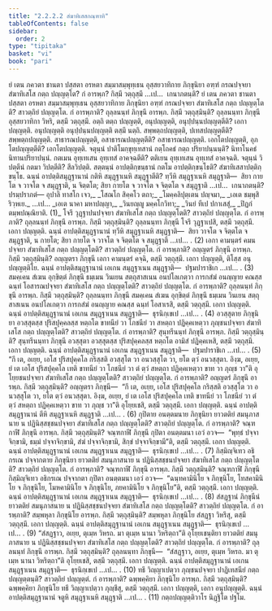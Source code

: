 ```yaml
---
title: "2.2.2.2 สํฆาทิเสสกณฺฑาทิ"
tableOfContents: false
sidebar:
  order: 2
type: "tipitaka"
basket: "vi"
book: "pari"
---
```



<DynamicBreadcrumb />

<Division number="248" book="pari">

<Paragraph number="1020" book="pari">
ยํ เตน ภควตา ชานตา ปสฺสตา อรหตา สมฺมาสมฺพุทฺเธน อุสฺสยวาทิกาย ภิกฺขุนิยา อฑฺฑํ กรณปจฺจยา สํฆาทิเสโส กตฺถ ปญฺญตฺโต? กํ อารพฺภ? กิสฺมึ วตฺถุสฺมึ …เป…  เกนาภตนฺติ?
</Paragraph>

<Paragraph number="1021" book="pari">
ยํ เตน ภควตา ชานตา ปสฺสตา อรหตา สมฺมาสมฺพุทฺเธน อุสฺสยวาทิกาย ภิกฺขุนิยา อฑฺฑํ กรณปจฺจยา สํฆาทิเสโส กตฺถ ปญฺญตฺโตติ? สาวตฺถิยํ ปญฺญตฺโต. กํ อารพฺภาติ? ถุลฺลนนฺทํ ภิกฺขุนึ อารพฺภ. กิสฺมึ วตฺถุสฺมินฺติ? ถุลฺลนนฺทา ภิกฺขุนี อุสฺสยวาทิกา วิหริ, ตสฺมึ วตฺถุสฺมึ. อตฺถิ ตตฺถ ปญฺญตฺติ, อนุปญฺญตฺติ, อนุปฺปนฺนปญฺญตฺตีติ? เอกา ปญฺญตฺติ. อนุปญฺญตฺติ อนุปฺปนฺนปญฺญตฺติ ตสฺมึ นตฺถิ. สพฺพตฺถปญฺญตฺติ, ปเทสปญฺญตฺตีติ? สพฺพตฺถปญฺญตฺติ. สาธารณปญฺญตฺติ, อสาธารณปญฺญตฺตีติ? อสาธารณปญฺญตฺติ. เอกโตปญฺญตฺติ, อุภโตปญฺญตฺตีติ? เอกโตปญฺญตฺติ. จตุนฺนํ ปาติโมกฺขุทฺเทสานํ กตฺโถคธํ กตฺถ ปริยาปนฺนนฺติ? นิทาโนคธํ นิทานปริยาปนฺนํ. กตเมน อุทฺเทเสน อุทฺเทสํ อาคจฺฉตีติ? ตติเยน อุทฺเทเสน อุทฺเทสํ อาคจฺฉติ. จตุนฺนํ วิปตฺตีนํ กตมา วิปตฺตีติ? สีลวิปตฺติ. สตฺตนฺนํ อาปตฺติกฺขนฺธานํ กตโม อาปตฺติกฺขนฺโธติ? สํฆาทิเสสาปตฺติกฺขนฺโธ. ฉนฺนํ อาปตฺติสมุฏฺฐานานํ กติหิ สมุฏฺฐาเนหิ สมุฏฺฐาตีติ? ทฺวีหิ สมุฏฺฐาเนหิ สมุฏฺฐาติ—  สิยา กายโต จ วาจโต จ สมุฏฺฐาติ, น จิตฺตโต; สิยา กายโต จ วาจโต จ จิตฺตโต จ สมุฏฺฐาติ …เป…  เกนาภตนฺติ? ปรมฺปราภตํ—
</Paragraph>

<Paragraph number="1022" type="verses" book="pari">
อุปาลิ ทาสโก เจว,_  
_โสณโก สิคฺคโว ตถา;_  
_โมคฺคลิปุตฺเตน ปญฺจมา,_  
_เอเต ชมฺพุสิริวฺหเย._  


</Paragraph>
</Division>

<Paragraph number="1023" type="center" book="pari">
…เป…


</Paragraph>

<Paragraph number="1024" type="verses" book="pari">
_เอเต นาคา มหาปญฺญา,_  
_วินยญฺญู มคฺคโกวิทา;_  
_วินยํ ทีเป ปกาเสสุํ,_  
_ปิฏกํ ตมฺพปณฺณิยาติ. (1)_  

</Paragraph>

<Paragraph number="1025" book="pari">
โจรึ วุฏฺฐาปนปจฺจยา สํฆาทิเสโส กตฺถ ปญฺญตฺโตติ? สาวตฺถิยํ ปญฺญตฺโต. กํ อารพฺภาติ? ถุลฺลนนฺทํ ภิกฺขุนึ อารพฺภ. กิสฺมึ วตฺถุสฺมินฺติ? ถุลฺลนนฺทา ภิกฺขุนี โจรึ วุฏฺฐาเปสิ, ตสฺมึ วตฺถุสฺมึ. เอกา ปญฺญตฺติ. ฉนฺนํ อาปตฺติสมุฏฺฐานานํ ทฺวีหิ สมุฏฺฐาเนหิ สมุฏฺฐาติ—  สิยา วาจโต จ จิตฺตโต จ สมุฏฺฐาติ, น กายโต; สิยา กายโต จ วาจโต จ จิตฺตโต จ สมุฏฺฐาติ …เป… . (2)
</Paragraph>

<Paragraph number="1026" book="pari">
เอกา คามนฺตรํ คมนปจฺจยา สํฆาทิเสโส กตฺถ ปญฺญตฺโตติ? สาวตฺถิยํ ปญฺญตฺโต. กํ อารพฺภาติ? อญฺญตรํ ภิกฺขุนึ อารพฺภ. กิสฺมึ วตฺถุสฺมินฺติ? อญฺญตรา ภิกฺขุนี เอกา คามนฺตรํ คจฺฉิ, ตสฺมึ วตฺถุสฺมึ. เอกา ปญฺญตฺติ, ติโสฺส อนุปญฺญตฺติโย. ฉนฺนํ อาปตฺติสมุฏฺฐานานํ เอเกน สมุฏฺฐาเนน สมุฏฺฐาติ—  ปฐมปาราชิเก …เป… . (3)
</Paragraph>

<Paragraph number="1027" book="pari">
สมคฺเคน สํเฆน อุกฺขิตฺตํ ภิกฺขุนึ ธมฺเมน วินเยน สตฺถุสาสเนน อนปโลเกตฺวา การกสํฆํ อนญฺญาย คณสฺส ฉนฺทํ โอสารณปจฺจยา สํฆาทิเสโส กตฺถ ปญฺญตฺโตติ? สาวตฺถิยํ ปญฺญตฺโต. กํ อารพฺภาติ? ถุลฺลนนฺทํ ภิกฺขุนึ อารพฺภ. กิสฺมึ วตฺถุสฺมินฺติ? ถุลฺลนนฺทา ภิกฺขุนี สมคฺเคน สํเฆน อุกฺขิตฺตํ ภิกฺขุนึ ธมฺเมน วินเยน สตฺถุสาสเนน อนปโลเกตฺวา การกสํฆํ อนญฺญาย คณสฺส ฉนฺทํ โอสาเรสิ, ตสฺมึ วตฺถุสฺมึ. เอกา ปญฺญตฺติ. ฉนฺนํ อาปตฺติสมุฏฺฐานานํ เอเกน สมุฏฺฐาเนน สมุฏฺฐาติ—  ธุรนิกฺเขเป …เป… . (4)
</Paragraph>

<Paragraph number="1028" book="pari">
อวสฺสุตาย ภิกฺขุนิยา อวสฺสุตสฺส ปุริสปุคฺคลสฺส หตฺถโต ขาทนียํ วา โภชนียํ วา สหตฺถา ปฏิคฺคเหตฺวา ภุญฺชนปจฺจยา สํฆาทิเสโส กตฺถ ปญฺญตฺโตติ? สาวตฺถิยํ ปญฺญตฺโต. กํ อารพฺภาติ? สุนฺทรีนนฺทํ ภิกฺขุนึ อารพฺภ. กิสฺมึ วตฺถุสฺมินฺติ? สุนฺทรีนนฺทา ภิกฺขุนี อวสฺสุตา อวสฺสุตสฺส ปุริสปุคฺคลสฺส หตฺถโต อามิสํ ปฏิคฺคเหสิ, ตสฺมึ วตฺถุสฺมึ. เอกา ปญฺญตฺติ. ฉนฺนํ อาปตฺติสมุฏฺฐานานํ เอเกน สมุฏฺฐาเนน สมุฏฺฐาติ—  ปฐมปาราชิเก …เป… . (5)
</Paragraph>

<Paragraph number="1029" book="pari">
“กึ เต, อเยฺย, เอโส ปุริสปุคฺคโล กริสฺสติ อวสฺสุโต วา อนวสฺสุโต วา, ยโต ตฺวํ อนวสฺสุตา. อิงฺฆ, อเยฺย, ยํ เต เอโส ปุริสปุคฺคโล เทติ ขาทนียํ วา โภชนียํ วา ตํ ตฺวํ สหตฺถา ปฏิคฺคเหตฺวา ขาท วา ภุญฺช วา”ติ อุโยฺยชนปจฺจยา สํฆาทิเสโส กตฺถ ปญฺญตฺโตติ? สาวตฺถิยํ ปญฺญตฺโต. กํ อารพฺภาติ? อญฺญตรํ ภิกฺขุนึ อารพฺภ. กิสฺมึ วตฺถุสฺมินฺติ? อญฺญตรา ภิกฺขุนี—  “กึ เต, อเยฺย, เอโส ปุริสปุคฺคโล กริสฺสติ อวสฺสุโต วา อนวสฺสุโต วา, ยโต ตฺวํ อนวสฺสุตา. อิงฺฆ, อเยฺย, ยํ เต เอโส ปุริสปุคฺคโล เทติ ขาทนียํ วา โภชนียํ วา ตํ ตฺวํ สหตฺถา ปฏิคฺคเหตฺวา ขาท วา ภุญฺช วา”ติ อุโยฺยเชสิ, ตสฺมึ วตฺถุสฺมึ. เอกา ปญฺญตฺติ. ฉนฺนํ อาปตฺติสมุฏฺฐานานํ ตีหิ สมุฏฺฐาเนหิ สมุฏฺฐาติ …เป… . (6)
</Paragraph>

<Paragraph number="1030" book="pari">
กุปิตาย อนตฺตมนาย ภิกฺขุนิยา ยาวตติยํ สมนุภาสนาย น ปฏินิสฺสชฺชนปจฺจยา สํฆาทิเสโส กตฺถ ปญฺญตฺโตติ? สาวตฺถิยํ ปญฺญตฺโต. กํ อารพฺภาติ? จณฺฑกาฬึ ภิกฺขุนึ อารพฺภ. กิสฺมึ วตฺถุสฺมินฺติ? จณฺฑกาฬี ภิกฺขุนี กุปิตา อนตฺตมนา เอวํ อวจ—  “พุทฺธํ ปจฺจาจิกฺขามิ, ธมฺมํ ปจฺจาจิกฺขามิ, สํฆํ ปจฺจาจิกฺขามิ, สิกฺขํ ปจฺจาจิกฺขามี”ติ, ตสฺมึ วตฺถุสฺมึ. เอกา ปญฺญตฺติ. ฉนฺนํ อาปตฺติสมุฏฺฐานานํ เอเกน สมุฏฺฐาเนน สมุฏฺฐาติ—  ธุรนิกฺเขเป …เป… . (7)
</Paragraph>

<Paragraph number="1031" book="pari">
กิสฺมิญฺจิเทว อธิกรเณ ปจฺจากตาย ภิกฺขุนิยา ยาวตติยํ สมนุภาสนาย น ปฏินิสฺสชฺชนปจฺจยา สํฆาทิเสโส กตฺถ ปญฺญตฺโตติ? สาวตฺถิยํ ปญฺญตฺโต. กํ อารพฺภาติ? จณฺฑกาฬึ ภิกฺขุนึ อารพฺภ. กิสฺมึ วตฺถุสฺมินฺติ? จณฺฑกาฬี ภิกฺขุนี กิสฺมิญฺจิเทว อธิกรเณ ปจฺจากตา กุปิตา อนตฺตมนา เอวํ อวจ—  “ฉนฺทคามินิโย จ ภิกฺขุนิโย, โทสคามินิโย จ ภิกฺขุนิโย, โมหคามินิโย จ ภิกฺขุนิโย, ภยคามินิโย จ ภิกฺขุนิโย”ติ, ตสฺมึ วตฺถุสฺมึ. เอกา ปญฺญตฺติ. ฉนฺนํ อาปตฺติสมุฏฺฐานานํ เอเกน สมุฏฺฐาเนน สมุฏฺฐาติ—  ธุรนิกฺเขเป …เป… . (8)
</Paragraph>

<Paragraph number="1032" book="pari">
สํสฏฺฐานํ ภิกฺขุนีนํ ยาวตติยํ สมนุภาสนาย น ปฏินิสฺสชฺชนปจฺจยา สํฆาทิเสโส กตฺถ ปญฺญตฺโตติ? สาวตฺถิยํ ปญฺญตฺโต. กํ อารพฺภาติ? สมฺพหุลา ภิกฺขุนิโย อารพฺภ. กิสฺมึ วตฺถุสฺมินฺติ? สมฺพหุลา ภิกฺขุนิโย สํสฏฺฐา วิหรึสุ, ตสฺมึ วตฺถุสฺมึ. เอกา ปญฺญตฺติ. ฉนฺนํ อาปตฺติสมุฏฺฐานานํ เอเกน สมุฏฺฐาเนน สมุฏฺฐาติ—  ธุรนิกฺเขเป …เป… . (9)
</Paragraph>

<Paragraph number="1033" book="pari">
“สํสฏฺฐาว, อเยฺย, ตุเมฺห วิหรถ. มา ตุเมฺห นานา วิหริตฺถา”ติ อุโยฺยเชนฺติยา ยาวตติยํ สมนุภาสนาย น ปฏินิสฺสชฺชนปจฺจยา สํฆาทิเสโส กตฺถ ปญฺญตฺโตติ? สาวตฺถิยํ ปญฺญตฺโต. กํ อารพฺภาติ? ถุลฺลนนฺทํ ภิกฺขุนึ อารพฺภ. กิสฺมึ วตฺถุสฺมินฺติ? ถุลฺลนนฺทา ภิกฺขุนี—  “สํสฏฺฐาว, อเยฺย, ตุเมฺห วิหรถ. มา ตุเมฺห นานา วิหริตฺถา”ติ อุโยฺยเชสิ, ตสฺมึ วตฺถุสฺมึ. เอกา ปญฺญตฺติ. ฉนฺนํ อาปตฺติสมุฏฺฐานานํ เอเกน สมุฏฺฐาเนน สมุฏฺฐาติ—  ธุรนิกฺเขเป …เป… . (10)
</Paragraph>

<Paragraph number="1034" book="pari">
ทธึ วิญฺญาเปตฺวา ภุญฺชนปจฺจยา ปาฏิเทสนียํ กตฺถ ปญฺญตฺตนฺติ? สาวตฺถิยํ ปญฺญตฺตํ. กํ อารพฺภาติ? ฉพฺพคฺคิยา ภิกฺขุนิโย อารพฺภ. กิสฺมึ วตฺถุสฺมินฺติ? ฉพฺพคฺคิยา ภิกฺขุนิโย ทธึ วิญฺญาเปตฺวา ภุญฺชึสุ, ตสฺมึ วตฺถุสฺมึ. เอกา ปญฺญตฺติ, เอกา อนุปญฺญตฺติ. ฉนฺนํ อาปตฺติสมุฏฺฐานานํ จตูหิ สมุฏฺฐาเนหิ สมุฏฺฐาติ …เป… . (11)

</Paragraph>

<Paragraph number="1035" type="center" book="pari">
กตฺถปญฺญตฺติวาโร นิฏฺฐิโต ปฐโม.
</Paragraph>